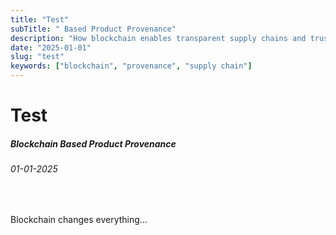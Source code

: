```yaml
---
title: "Test"
subTitle: " Based Product Provenance"
description: "How blockchain enables transparent supply chains and trustworthy sourcing."
date: "2025-01-01"
slug: "test"
keywords: ["blockchain", "provenance", "supply chain"]
---
```


# Test 
##### Blockchain Based Product Provenance
###### 01-01-2025
<br/>

Blockchain changes everything...
